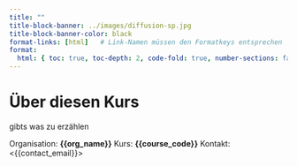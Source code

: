 ```yaml
---
title: ""
title-block-banner: ../images/diffusion-sp.jpg
title-block-banner-color: black 
format-links: [html]   # Link-Namen müssen den Formatkeys entsprechen
format:
  html: { toc: true, toc-depth: 2, code-fold: true, number-sections: false }
---
```



# Über diesen Kurs

gibts was zu erzählen

Organisation: **{{org_name}}**
Kurs: **{{course_code}}**
Kontakt: <{{contact_email}}>
